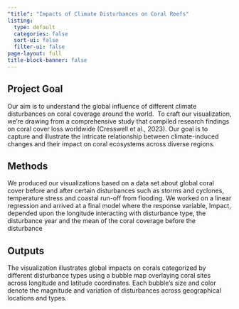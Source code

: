 ```yaml
---
"title": "Impacts of Climate Disturbances on Coral Reefs"
listing:
  type: default
  categories: false
  sort-ui: false
  filter-ui: false
page-layout: full
title-block-banner: false
---
```


## Project Goal

Our aim is to understand the global influence of different climate disturbances on coral coverage around the world.  To craft our visualization, we're drawing from a comprehensive study that compiled research findings on coral cover loss worldwide (Cresswell et al., 2023). Our goal is to capture and illustrate the intricate relationship between climate-induced changes and their impact on coral ecosystems across diverse regions.

## Methods

We produced our visualizations based on a data set about global coral cover before and after certain disturbances such as storms and cyclones, temperature stress and coastal run-off from flooding. We worked on a linear regression and arrived at a final model where the response variable, Impact, depended upon the longitude interacting with disturbance type, the disturbance year and the mean of the coral coverage before the disturbance

## Outputs

The visualization illustrates global impacts on corals categorized by different disturbance types using a bubble map overlaying coral sites across longitude and latitude coordinates. Each bubble's size and color denote the magnitude and variation of disturbances across geographical locations and types.
